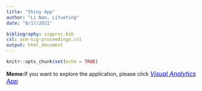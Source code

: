 ```yaml
---
title: "Shiny App"
author: "Li Nan, LiYueting"
date: "8/17/2021"

bibliography: sigproc.bib
csl: acm-sig-proceedings.csl
output: html_document
---
```


```r
knitr::opts_chunk$set(echo = TRUE)
```

**Memo:**If you want to explore the application, please click [<font size="3"  color="blue">*Visual Analytics App*</font>](https://liyueting.shinyapps.io/VisualAppGroup1/)
